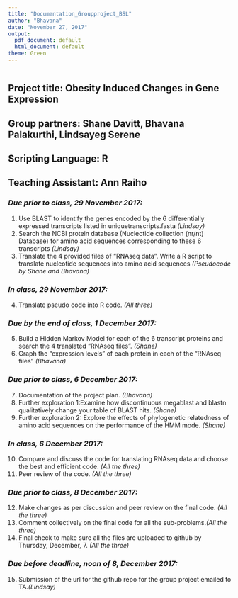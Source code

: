 ```yaml
---
title: "Documentation_Groupproject_BSL"
author: "Bhavana"
date: "November 27, 2017"
output:
  pdf_document: default
  html_document: default
theme: Green
---
```


```
```

## Project title: Obesity Induced Changes in Gene Expression
## Group partners: Shane Davitt, Bhavana Palakurthi, Lindsayeg Serene
## Scripting Language: R
## Teaching Assistant: Ann Raiho

### *Due prior to class, 29 November 2017:*

1. Use BLAST to identify the genes encoded by the 6 differentially expressed transcripts listed in uniquetranscripts.fasta *(Lindsay)*  
2. Search the NCBI protein database (Nucleotide collection (nr/nt) Database) for amino acid sequences corresponding to these 6 transcripts *(Lindsay)*  
3. Translate the 4 provided files of "RNAseq data". Write a R script to translate nucleotide sequences into amino acid sequences *(Pseudocode by Shane and Bhavana)*

### *In class, 29 November 2017:*

4. Translate pseudo code into R code. *(All three)*

### *Due by the end of class, 1 December 2017:*

5. Build a Hidden Markov Model for each of the 6 transcript proteins and search the 4 translated "RNAseq files". *(Shane)*
6. Graph the "expression levels" of each protein in each of the "RNAseq files" *(Bhavana)*

### *Due prior to class, 6 December 2017:*

7. Documentation of the project plan. *(Bhavana)*
8. Further exploration 1:Examine how discontinuous megablast and blastn qualitatively change your table of BLAST hits. *(Shane)*
9. Further exploration 2: Explore the effects of phylogenetic relatedness of amino acid sequences on the performance of the HMM mode. *(Shane)*

### *In class, 6 December 2017:*

10. Compare and discuss the code for translating RNAseq data and choose the best and efficient code. *(All the three)*
11. Peer review of the code. *(All the three)*

### *Due prior to class, 8 December 2017:*

12. Make changes as per discussion and peer review on the final code. *(All the three)*
13. Comment collectively on the final code for all the sub-problems.*(All the three)*
14. Final check to make sure all the files are uploaded to github by Thursday, December, 7. *(All the three)*

### *Due before deadline, noon of 8, December 2017:*

15. Submission of the url for the github repo for the group project emailed to TA.*(Lindsay)*

```
```


```
```

